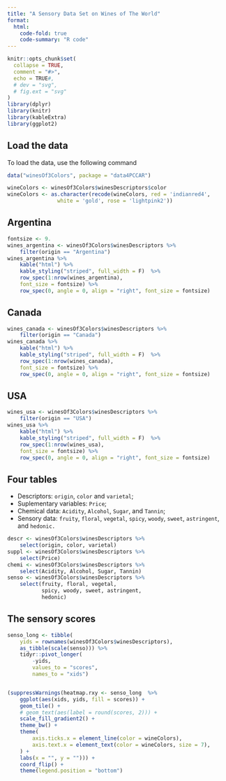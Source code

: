 ```yaml
---
title: "A Sensory Data Set on Wines of The World"
format:
  html:
    code-fold: true
    code-summary: "R code"
---
```


```r
knitr::opts_chunk$set(
  collapse = TRUE,
  comment = "#>",
  echo = TRUE#, 
  # dev = "svg",
  # fig.ext = "svg"
)
library(dplyr)
library(knitr)
library(kableExtra)
library(ggplot2)
```

## Load the data

To load the data, use the following command

```r
data("winesOf3Colors", package = "data4PCCAR")
```

```r
wineColors <- winesOf3Colors$winesDescriptors$color
wineColors <- as.character(recode(wineColors, red = 'indianred4', 
                white = 'gold', rose = 'lightpink2'))
```

## Argentina {.smaller}

```r
fontsize <- 9.
wines_argentina <- winesOf3Colors$winesDescriptors %>%
    filter(origin == "Argentina")
wines_argentina %>%
    kable("html") %>%
    kable_styling("striped", full_width = F)  %>%
    row_spec(1:nrow(wines_argentina), 
    font_size = fontsize) %>%
    row_spec(0, angle = 0, align = "right", font_size = fontsize)
```

## Canada {.smaller}

```r
wines_canada <- winesOf3Colors$winesDescriptors %>%
    filter(origin == "Canada")
wines_canada %>%
    kable("html") %>%
    kable_styling("striped", full_width = F)  %>%
    row_spec(1:nrow(wines_canada), 
    font_size = fontsize) %>%
    row_spec(0, angle = 0, align = "right", font_size = fontsize)
```

## USA {.smaller}

```r
wines_usa <- winesOf3Colors$winesDescriptors %>%
    filter(origin == "USA")
wines_usa %>%
    kable("html") %>%
    kable_styling("striped", full_width = F)  %>%
    row_spec(1:nrow(wines_usa), 
    font_size = fontsize) %>%
    row_spec(0, angle = 0, align = "right", font_size = fontsize)
```

## Four tables

-   Descriptors: `origin`, `color` and `varietal`;
-   Suplementary variables: `Price`;
-   Chemical data: `Acidity`, `Alcohol`, `Sugar`, and `Tannin`;
-   Sensory data: `fruity`, `floral`, `vegetal`, `spicy`, `woody`, `sweet`, `astringent`, and `hedonic.`

```r
descr <- winesOf3Colors$winesDescriptors %>% 
    select(origin, color, varietal)
suppl <- winesOf3Colors$winesDescriptors %>% 
    select(Price)
chemi <- winesOf3Colors$winesDescriptors %>% 
    select(Acidity, Alcohol, Sugar, Tannin)
senso <- winesOf3Colors$winesDescriptors %>% 
    select(fruity, floral, vegetal, 
           spicy, woody, sweet, astringent, 
           hedonic)
```

## The sensory scores

```r
senso_long <- tibble(
    yids = rownames(winesOf3Colors$winesDescriptors), 
    as_tibble(scale(senso))) %>%
    tidyr::pivot_longer(
        -yids,
        values_to = "scores",
        names_to = "xids")


(suppressWarnings(heatmap.rxy <- senso_long  %>%
    ggplot(aes(xids, yids, fill = scores)) +
    geom_tile() +
    # geom_text(aes(label = round(scores, 2))) +
    scale_fill_gradient2() +
    theme_bw() +
    theme(
        axis.ticks.x = element_line(color = wineColors),
        axis.text.x = element_text(color = wineColors, size = 7),
    ) +
    labs(x = "", y = ""))) + 
    coord_flip() + 
    theme(legend.position = "bottom")
```
